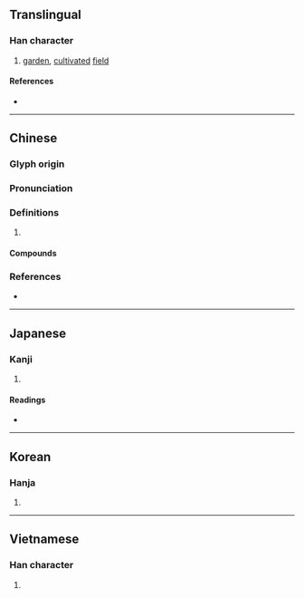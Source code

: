 {{character info/new}}
==Translingual==

===Han character===
{{Han char|rn=31|rad=囗|as=07|sn=10|four=60227|canj=WIJB|ids=⿴囗甫}}

# [[garden]], [[cultivated]] [[field]]

====References====
* {{Han ref|kx=0218.210|dkj=04774|dj=0446.220|hdz=10718.150|uh=5703|ud=22275|bh=AE45|bd=44613}}

----

==Chinese==
{{zh-forms}}

===Glyph origin===
{{Han etym}}

===Pronunciation===
{{zh-pron
|m=pǔ
|c=pou2,bou2
|mn=phó͘
|w=2pu
|mc=y
|oc=y
|cat=
}}

===Definitions===
{{zh-hanzi}}

# {{rfdef|zh}}

====Compounds====
{{zh-der|圃事|圃師|圃畦|園圃|場圃|懸圃|抱甕灌圃|玄圃|玄圃積玉|瑤圃|縣圃|老圃|花圃|苗圃|茗圃|菜圃|蔬圃|蘭圃|辯圃學林|農圃}}

===References===
* {{R:yue:Hanzi}}

----

==Japanese==

===Kanji===
{{ja-kanji|grade=|rs=囗07}}

# {{defn|lang=ja|sort=囗07}}

====Readings====
* {{ja-readings|on=[[ほ]] (ho)|kun=[[はたけ]] (hatake)}}

----

==Korean==

===Hanja===
{{ko-hanja|hangeul=포|rv=po|mr=p'o}}

# {{defn|lang=ko|sort=囗07}}

----

==Vietnamese==

===Han character===
{{vi-hantu|[[bo]]|rs=囗07}}

# {{defn|lang=vi|sort=囗07}}